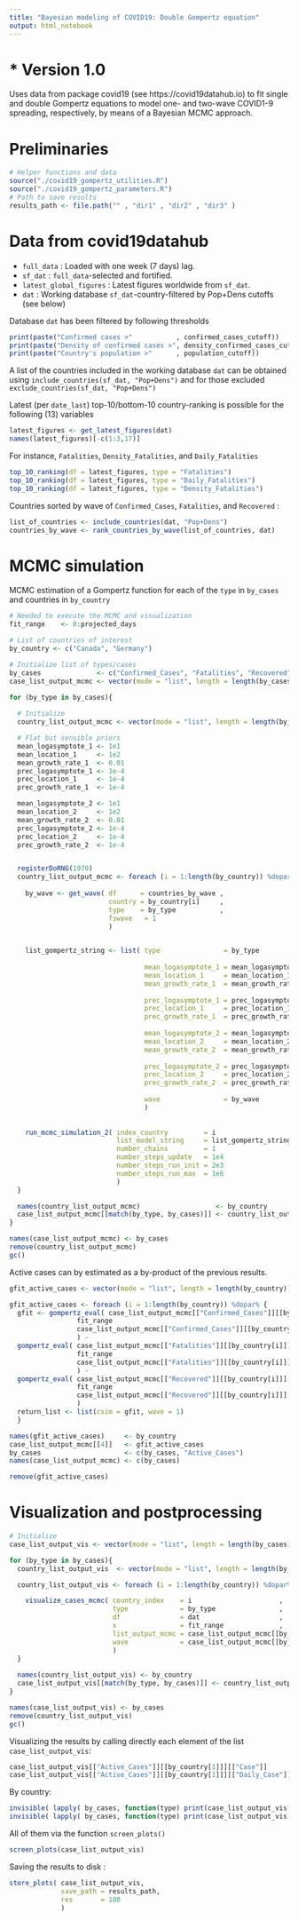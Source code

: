 ```yaml
---
title: "Bayesian modeling of COVID19: Double Gompertz equation"
output: html_notebook
---
```

# * Version 1.0
Uses data from package covid19  (see https://covid19datahub.io) to fit single and double Gompertz equations to model one- and two-wave  COVID1-9 spreading, respectively, by means of a Bayesian MCMC approach.

# Preliminaries
```r
# Helper functions and data
source("./covid19_gompertz_utilities.R")
source("./covid19_gompertz_parameters.R")
# Path to save results
results_path <- file.path("" , "dir1" , "dir2" , "dir3" )
```

# Data from covid19datahub
* `full_data`             : Loaded with one week (7 days) lag. 
* `sf_dat`                : `full_data`-selected and fortified.
* `latest_global_figures` : Latest figures worldwide from `sf_dat`.
* `dat`                   : Working database `sf_dat`-country-filtered by Pop+Dens cutoffs (see below)

Database `dat` has been filtered by following thresholds
```r
print(paste("Confirmed cases >"           , confirmed_cases_cutoff))
print(paste("Density of confirmed cases >", density_confirmed_cases_cutoff))
print(paste("Country's population >"      , population_cutoff))
```

A list of the countries included in the working database `dat` can be obtained using `include_countries(sf_dat, "Pop+Dens")` and for those excluded `exclude_countries(sf_dat, "Pop+Dens")`

Latest (per `date_last`) top-10/bottom-10 country-ranking is possible for the following (13) variables
```r
latest_figures <- get_latest_figures(dat) 
names(latest_figures)[-c(1:3,17)]
```

For instance, `Fatalities`, `Density_Fatalities`, and `Daily_Fatalities`
```r
top_10_ranking(df = latest_figures, type = "Fatalities")
top_10_ranking(df = latest_figures, type = "Daily_Fatalities")
top_10_ranking(df = latest_figures, type = "Density_Fatalities")
```

Countries sorted by wave of `Confirmed_Cases`, `Fatalities`, and `Recovered` :
```r
list_of_countries <- include_countries(dat, "Pop+Dens")
countries_by_wave <- rank_countries_by_wave(list_of_countries, dat)
```

# MCMC simulation
MCMC estimation of a Gompertz function for each of the `type` in `by_cases` and countries in `by_country`
```r
# Needed to execute the MCMC and visualization
fit_range    <- 0:projected_days

# List of countries of interest
by_country <- c("Canada", "Germany")

# Initialize list of types/cases 
by_cases              <- c("Confirmed_Cases", "Fatalities", "Recovered")
case_list_output_mcmc <- vector(mode = "list", length = length(by_cases))

for (by_type in by_cases){
  
  # Initialize 
  country_list_output_mcmc <- vector(mode = "list", length = length(by_country))

  # Flat but sensible priors
  mean_logasymptote_1 <- 1e1
  mean_location_1     <- 1e2
  mean_growth_rate_1  <- 0.01
  prec_logasymptote_1 <- 1e-4  
  prec_location_1     <- 1e-4
  prec_growth_rate_1  <- 1e-4

  mean_logasymptote_2 <- 1e1
  mean_location_2     <- 1e2
  mean_growth_rate_2  <- 0.01
  prec_logasymptote_2 <- 1e-4  
  prec_location_2     <- 1e-4
  prec_growth_rate_2  <- 1e-4


  registerDoRNG(1970)
  country_list_output_mcmc <- foreach (i = 1:length(by_country)) %dopar% {
  
    by_wave <- get_wave( df      = countries_by_wave , 
                         country = by_country[i]     , 
                         type    = by_type           , 
                         fswave   = 1
                         ) 

  
    list_gompertz_string <- list( type                = by_type             , 
                                      
                                  mean_logasymptote_1 = mean_logasymptote_1 ,
                                  mean_location_1     = mean_location_1     , 
                                  mean_growth_rate_1  = mean_growth_rate_1  , 
                              
                                  prec_logasymptote_1 = prec_logasymptote_1 , 
                                  prec_location_1     = prec_location_1     , 
                                  prec_growth_rate_1  = prec_growth_rate_1  ,
                                     
                                  mean_logasymptote_2 = mean_logasymptote_2 ,
                                  mean_location_2     = mean_location_2     , 
                                  mean_growth_rate_2  = mean_growth_rate_2  , 
                              
                                  prec_logasymptote_2 = prec_logasymptote_2 , 
                                  prec_location_2     = prec_location_2     , 
                                  prec_growth_rate_2  = prec_growth_rate_2  ,
                                      
                                  wave                = by_wave
                                  )
  
  
    run_mcmc_simulation_2( index_country         = i                    , 
                           list_model_string     = list_gompertz_string , 
                           number_chains         = 1                    ,
                           number_steps_update   = 1e4                  , 
                           number_steps_run_init = 2e3                  , 
                           number_steps_run_max  = 1e6 
                           )
  }

  names(country_list_output_mcmc)                   <- by_country
  case_list_output_mcmc[[match(by_type, by_cases)]] <- country_list_output_mcmc
}

names(case_list_output_mcmc) <- by_cases
remove(country_list_output_mcmc)
gc()
```

Active cases can by estimated as a by-product of the previous results.
```r
gfit_active_cases <- vector(mode = "list", length = length(by_country))

gfit_active_cases <- foreach (i = 1:length(by_country)) %dopar% { 
  gfit <- gompertz_eval( case_list_output_mcmc[["Confirmed_Cases"]][[by_country[i]]][["csim"]] , 
                 fit_range                                                             ,
                 case_list_output_mcmc[["Confirmed_Cases"]][[by_country[i]]][["wave"]]
                 ) -
  gompertz_eval( case_list_output_mcmc[["Fatalities"]][[by_country[i]]][["csim"]] ,
                 fit_range                                                        ,
                 case_list_output_mcmc[["Fatalities"]][[by_country[i]]][["wave"]] 
                 ) -
  gompertz_eval( case_list_output_mcmc[["Recovered"]][[by_country[i]]][["csim"]] ,
                 fit_range                                                       ,
                 case_list_output_mcmc[["Recovered"]][[by_country[i]]][["wave"]] 
                 ) 
  return_list <- list(csim = gfit, wave = 1) 
  }

names(gfit_active_cases)     <- by_country
case_list_output_mcmc[[4]]   <- gfit_active_cases
by_cases                     <- c(by_cases, "Active_Cases")
names(case_list_output_mcmc) <- c(by_cases)

remove(gfit_active_cases)
```

# Visualization and postprocessing
```r
# Initialize 
case_list_output_vis <- vector(mode = "list", length = length(by_cases))

for (by_type in by_cases){
  country_list_output_vis  <- vector(mode = "list", length = length(by_country))

  country_list_output_vis <- foreach (i = 1:length(by_country)) %dopar% {

    visualize_cases_mcmc( country_index    = i                      ,  
                          type             = by_type                , 
                          df               = dat                    , 
                          x                = fit_range              ,
                          list_output_mcmc = case_list_output_mcmc[[by_type]][[by_country[i]]] , 
                          wave             = case_list_output_mcmc[[by_type]][[by_country[i]]] 
                          )
  }
  
  names(country_list_output_vis) <- by_country
  case_list_output_vis[[match(by_type, by_cases)]] <- country_list_output_vis
}

names(case_list_output_vis) <- by_cases
remove(country_list_output_vis)
gc()
```

Visualizing the results by calling directly each element of the list `case_list_output_vis`:
```r
case_list_output_vis[["Active_Cases"]][[by_country[1]]][["Case"]]
case_list_output_vis[["Active_Cases"]][[by_country[1]]][["Daily_Case"]]
```

By country:
```r
invisible( lapply( by_cases, function(type) print(case_list_output_vis[[type]][[by_country[1]]][["Case"]])       ))
invisible( lapply( by_cases, function(type) print(case_list_output_vis[[type]][[by_country[1]]][["Daily_Case"]]) ))
```

All of them via the function `screen_plots()`
```r
screen_plots(case_list_output_vis)
```

Saving the results to disk :
```r
store_plots( case_list_output_vis,
             save_path = results_path,
             res       = 180
             )
```

